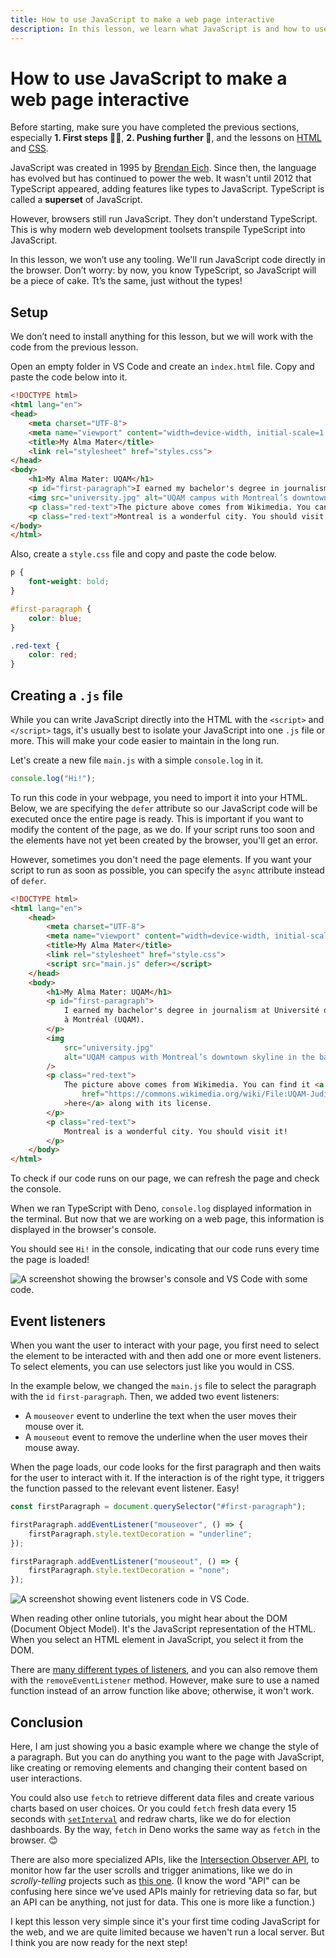 ```yaml
---
title: How to use JavaScript to make a web page interactive
description: In this lesson, we learn what JavaScript is and how to use it.
---
```



# How to use JavaScript to make a web page interactive

Before starting, make sure you have completed the previous sections, especially **1. First steps 🧑‍🎓**, **2. Pushing further 🚀**, and the lessons on [HTML](/web-basics/html) and [CSS](/web-basics/css).

JavaScript was created in 1995 by [Brendan Eich](https://fr.wikipedia.org/wiki/Brendan_Eich). Since then, the language has evolved but has continued to power the web. It wasn't until 2012 that TypeScript appeared, adding features like types to JavaScript. TypeScript is called a **superset** of JavaScript.

However, browsers still run JavaScript. They don't understand TypeScript. This is why modern web development toolsets transpile TypeScript into JavaScript.

In this lesson, we won’t use any tooling. We'll run JavaScript code directly in the browser. Don’t worry: by now, you know TypeScript, so JavaScript will be a piece of cake. Tt’s the same, just without the types!

<NoticeIntro />

## Setup

We don’t need to install anything for this lesson, but we will work with the code from the previous lesson.

Open an empty folder in VS Code and create an `index.html` file. Copy and paste the code below into it.


```html showLineNumbers filename="index.html"
<!DOCTYPE html>
<html lang="en">
<head>
    <meta charset="UTF-8">
    <meta name="viewport" content="width=device-width, initial-scale=1.0">
    <title>My Alma Mater</title>
    <link rel="stylesheet" href="styles.css">
</head>
<body>
    <h1>My Alma Mater: UQAM</h1>
    <p id="first-paragraph">I earned my bachelor's degree in journalism at Université du Québec à Montréal (UQAM).</p>
    <img src="university.jpg" alt="UQAM campus with Montreal’s downtown skyline in the background."/>
    <p class="red-text">The picture above comes from Wikimedia. You can find it <a href="https://commons.wikimedia.org/wiki/File:UQAM-Judith-Jasmin.jpg">here</a> along with its license.</p>
    <p class="red-text">Montreal is a wonderful city. You should visit it!</p>
</body>
</html>
```

Also, create a `style.css` file and copy and paste the code below.

```css showLineNumbers filename="style.css"
p {
    font-weight: bold;
}

#first-paragraph {
    color: blue;
}

.red-text {
    color: red;
}
```

## Creating a `.js` file

While you can write JavaScript directly into the HTML with the `<script>` and `</script>` tags, it's usually best to isolate your JavaScript into one `.js` file or more. This will make your code easier to maintain in the long run.

Let's create a new file `main.js` with a simple `console.log` in it.

```js showLineNumbers filename="main.js"
console.log("Hi!");
```

To run this code in your webpage, you need to import it into your HTML. Below, we are specifying the `defer` attribute so our JavaScript code will be executed once the entire page is ready. This is important if you want to modify the content of the page, as we do. If your script runs too soon and the elements have not yet been created by the browser, you'll get an error.

However, sometimes you don't need the page elements. If you want your script to run as soon as possible, you can specify the `async` attribute instead of `defer`.

```html showLineNumbers filename="index.html" {8}
<!DOCTYPE html>
<html lang="en">
    <head>
        <meta charset="UTF-8">
        <meta name="viewport" content="width=device-width, initial-scale=1.0">
        <title>My Alma Mater</title>
        <link rel="stylesheet" href="style.css">
        <script src="main.js" defer></script>
    </head>
    <body>
        <h1>My Alma Mater: UQAM</h1>
        <p id="first-paragraph">
            I earned my bachelor's degree in journalism at Université du Québec
            à Montréal (UQAM).
        </p>
        <img
            src="university.jpg"
            alt="UQAM campus with Montreal’s downtown skyline in the background."
        />
        <p class="red-text">
            The picture above comes from Wikimedia. You can find it <a
                href="https://commons.wikimedia.org/wiki/File:UQAM-Judith-Jasmin.jpg"
            >here</a> along with its license.
        </p>
        <p class="red-text">
            Montreal is a wonderful city. You should visit it!
        </p>
    </body>
</html>
```

To check if our code runs on our page, we can refresh the page and check the console.

When we ran TypeScript with Deno, `console.log` displayed information in the terminal. But now that we are working on a web page, this information is displayed in the browser's console.

You should see `Hi!` in the console, indicating that our code runs every time the page is loaded!

![A screenshot showing the browser's console and VS Code with some code.](/assets/web-basics/javascript/console.png)

## Event listeners

When you want the user to interact with your page, you first need to select the element to be interacted with and then add one or more event listeners. To select elements, you can use selectors just like you would in CSS.

In the example below, we changed the `main.js` file to select the paragraph with the `id` `first-paragraph`. Then, we added two event listeners:
- A `mouseover` event to underline the text when the user moves their mouse over it.
- A `mouseout` event to remove the underline when the user moves their mouse away.

When the page loads, our code looks for the first paragraph and then waits for the user to interact with it. If the interaction is of the right type, it triggers the function passed to the relevant event listener. Easy!

```js showLineNumbers filename="main.js"
const firstParagraph = document.querySelector("#first-paragraph");

firstParagraph.addEventListener("mouseover", () => {
    firstParagraph.style.textDecoration = "underline";
});

firstParagraph.addEventListener("mouseout", () => {
    firstParagraph.style.textDecoration = "none";
});
```
![A screenshot showing event listeners code in VS Code.](/assets/web-basics/javascript/hover.png)

<Callout type="info" emoji="💡">
When reading other online tutorials, you might hear about the DOM (Document Object Model). It's the JavaScript representation of the HTML. When you select an HTML element in JavaScript, you select it from the DOM.
</Callout>

There are [many different types of listeners](https://www.w3schools.com/jsref/dom_obj_event.asp), and you can also remove them with the `removeEventListener` method. However, make sure to use a named function instead of an arrow function like above; otherwise, it won't work.

## Conclusion

Here, I am just showing you a basic example where we change the style of a paragraph. But you can do anything you want to the page with JavaScript, like creating or removing elements and changing their content based on user interactions.

You could also use `fetch` to retrieve different data files and create various charts based on user choices. Or you could `fetch` fresh data every 15 seconds with [`setInterval`](https://www.w3schools.com/jsref/met_win_setinterval.asp) and redraw charts, like we do for election dashboards. By the way, `fetch` in Deno works the same way as `fetch` in the browser. 😊

There are also more specialized APIs, like the [Intersection Observer API](https://developer.mozilla.org/en-US/docs/Web/API/Intersection_Observer_API), to monitor how far the user scrolls and trigger animations, like we do in *scrolly-telling* projects such as [this one](https://ici.radio-canada.ca/info/2022/07/ilots-chaleur-villes-inegalites-injustice-changements-climatiques/en/). (I know the word "API" can be confusing here since we’ve used APIs mainly for retrieving data so far, but an API can be anything, not just for data. This one is more like a function.)

I kept this lesson very simple since it's your first time coding JavaScript for the web, and we are quite limited because we haven't run a local server. But I think you are now ready for the next step!
